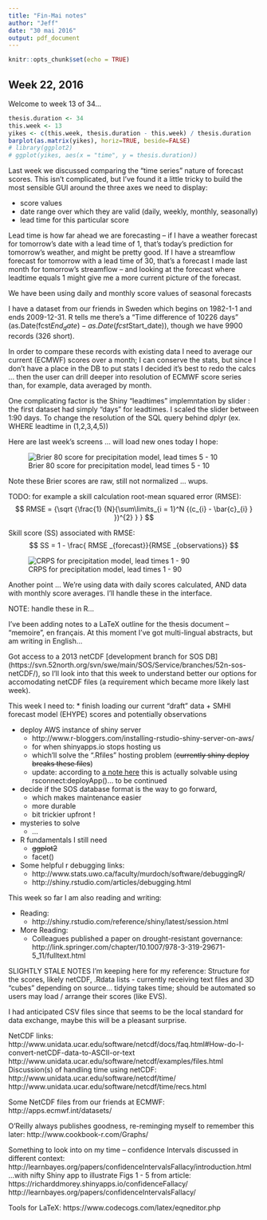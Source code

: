```yaml
---
title: "Fin-Mai notes"
author: "Jeff"
date: "30 mai 2016"
output: pdf_document
---
```


```r
knitr::opts_chunk$set(echo = TRUE)
```


## Week 22, 2016
Welcome to week 13 of 34...

```r
thesis.duration <- 34
this.week <- 13
yikes <- c(this.week, thesis.duration - this.week) / thesis.duration
barplot(as.matrix(yikes), horiz=TRUE, beside=FALSE)
# library(ggplot2)
# ggplot(yikes, aes(x = "time", y = thesis.duration))

```

Last week we discussed comparing the "time series" nature of forecast scores. This isn't complicated, but I've found it a little tricky to build the most sensible GUI around the three axes we need to display:

 - score values
 - date range over which they are valid (daily, weekly, monthly, seasonally)
 - lead time for this particular score
 
Lead time is how far ahead we are forecasting -- if I have a weather forecast for tomorrow's date with a lead time of 1, that's today's prediction for tomorrow's weather, and might be pretty good. If I have a streamflow forecast for tomorrow with a lead time of 30, that's a forecast I made last month for tomorrow's streamflow -- and looking at the forecast where leadtime equals 1 might give me a more current picture of the forecast.

We have been using daily and monthly score values of seasonal forecasts 

I have a dataset from our friends in Sweden which begins on 1982-1-1 and ends 2009-12-31. R tells me there's a "Time difference of 10226 days" (as.Date(fcst$End_date) - as.Date(fcst$Start_date)), though we have 9900 records (326 short).

In order to compare these records with existing data I need to average our current (ECMWF) scores over a month; I can conserve the stats, but since I don't have a place in the DB to put stats I decided it's best to redo the calcs ... then the user can drill deeper into resolution of ECMWF score series than, for example, data averaged by month.

One complicating factor is the Shiny "leadtimes" implemntation by slider : the first dataset had simply "days" for leadtimes. I scaled the slider between 1:90 days. To change the resolution of the SQL query behind dplyr (ex. WHERE leadtime in (1,2,3,4,5))


Here are last week's screens ... will load new ones today I hope:

![Brier 80 score for precipitation model, lead times 5 - 10](figures/20160523_brierScrPPT_LT5-10.png)

Note these Brier scores are raw, still not normalized ... wups.

TODO: for example a skill calculation root-mean squared error (RMSE):
$$ RMSE = {\sqrt {\frac{1} {N}{\sum\limits_{i = 1}^N {(c_{i} - \bar{c}_{i} } })^{2} } }   $$

Skill score (SS) associated with RMSE:
$$ SS = 1 - \frac{ RMSE _{forecast}}{RMSE _{observations}} $$

![CRPS for precipitation model, lead times 1 - 90](figures/20160523_crpsScrPPT_LT0-90.png)

Another point ... We're using data with daily scores calculated, AND data with monthly score averages. I'll handle these in the interface.

NOTE: handle these in R...

I've been adding notes to a LaTeX outline for the thesis document -- "memoire", en français. At this moment I've got multi-lingual abstracts, but am writing in English...

Got access to a 2013 netCDF [development branch for SOS DB] (https://svn.52north.org/svn/swe/main/SOS/Service/branches/52n-sos-netCDF/), so I'll look into that this week to understand better our options for accomodating netCDF files (a requirement which became more likely last week).

This week I need to: 
* finish loading our current "draft" data
    + SMHI forecast model (EHYPE) scores and potentially observations

* deploy AWS instance of shiny server
    + http://www.r-bloggers.com/installing-rstudio-shiny-server-on-aws/
    + for when shinyapps.io stops hosting us
    + which'll solve the ".Rfiles" hosting problem (~~currently shiny deploy breaks these files~~)
    + update: according to [a note here](https://groups.google.com/forum/#!msg/shinyapps-users/dMjMJlk0cPQ/kB4GiIE7DQAJ) this is actually solvable using rsconnect:deployApp()... to be continued

* decide if the SOS database format is the way to go forward,
    + which makes maintenance easier
    + more durable
    + bit trickier upfront !
* mysteries to solve
    + ...
* R fundamentals I still need
    + ~~ggplot2~~
    + facet()
* Some helpful r debugging links:
    + http://www.stats.uwo.ca/faculty/murdoch/software/debuggingR/
    + http://shiny.rstudio.com/articles/debugging.html

This week so far I am also reading and writing:

* Reading:
    + http://shiny.rstudio.com/reference/shiny/latest/session.html

* More Reading:
    + Colleagues published a paper on drought-resistant governance: 
    http://link.springer.com/chapter/10.1007/978-3-319-29671-5_11/fulltext.html
    

SLIGHTLY STALE NOTES I'm keeping here for my reference:
Structure for the scores, likely netCDF, .Rdata lists - currently receiving text files and 3D "cubes" depending on source... tidying takes time; should be automated so users may load / arrange their scores (like EVS).

I had anticipated CSV files since that seems to be the local standard for data exchange, maybe this will be a pleasant surprise.

NetCDF links:
http://www.unidata.ucar.edu/software/netcdf/docs/faq.html#How-do-I-convert-netCDF-data-to-ASCII-or-text
http://www.unidata.ucar.edu/software/netcdf/examples/files.html
Discussion(s) of handling time using netCDF:
http://www.unidata.ucar.edu/software/netcdf/time/
http://www.unidata.ucar.edu/software/netcdf/time/recs.html

Some NetCDF files from our friends at ECMWF:
http://apps.ecmwf.int/datasets/

O'Reilly always publishes goodness, re-reminging myself to remember this later:
http://www.cookbook-r.com/Graphs/

Something to look into on my time -- confidence Intervals discussed in different context:
http://learnbayes.org/papers/confidenceIntervalsFallacy/introduction.html
...with nifty Shiny app to illustrate Figs 1 - 5 from article:
https://richarddmorey.shinyapps.io/confidenceFallacy/
http://learnbayes.org/papers/confidenceIntervalsFallacy/

Tools for LaTeX:
https://www.codecogs.com/latex/eqneditor.php

